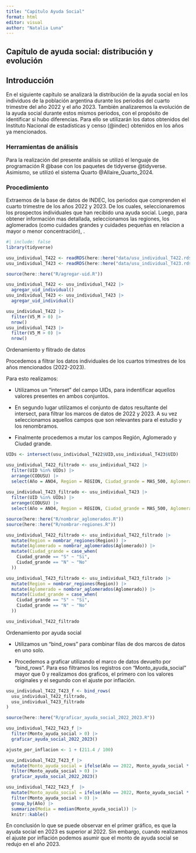 ```yaml
---
title: "Capítulo Ayuda Social"
format: html
editor: visual
author: "Natalia Luna"
---
```


## Capítulo de ayuda social: distribución y evolución

## Introducción

En el siguiente capítulo se analizará la distribución de la ayuda social en los individuos de la población argentina durante los periodos del cuarto trimestre del año 2022 y el año 2023. También analizaremos la evolución de la ayuda social durante estos mismos periodos, con el propósito de identificar si hubo diferencias. Para ello se utilizarán los datos obtenidos del Instituto Nacional de estadísticas y censo (@indec) obtenidos en los años ya mencionados.

### Herramientas de análisis

Para la realización del presente análisis se utilizó el lenguaje de programación R @base con los paquetes de tidyverse @tidyverse. Asimismo, se utilizó el sistema Quarto @Allaire_Quarto_2024.

### Procedimiento

Extraemos de la base de datos de INDEC, los periodos que comprenden el cuarto trimestre de los años 2022 y 2023. De los cuales, seleccionaremos los prospectos individuales que han recibido una ayuda social. Luego, para obtener información mas detallada, seleccionamos las regiones, los aglomerados (como cuidades grandes y cuidades pequeñas en relacion a mayor o menor concentración), .

```r
#| include: false
library(tidyverse)
```

```r

usu_individual_T422 <- readRDS(here::here("data/usu_individual_T422.rds"))
usu_individual_T423 <- readRDS(here::here("data/usu_individual_T423.rds"))
```

```r
source(here::here("R/agregar-uid.R"))

usu_individual_T422 <- usu_individual_T422 |>
  agregar_uid_individual()
usu_individual_T423 <- usu_individual_T423 |>
  agregar_uid_individual()

```

```r
usu_individual_T422 |> 
  filter(V5_M > 0) |> 
  nrow()
usu_individual_T423 |> 
  filter(V5_M > 0) |> 
  nrow()
```

Ordenamiento y flitrado de datos

Procedemos a filtrar los datos individuales de los cuartos trimestres de los años mencionados (2022-2023).

Para esto realizamos:

-   Utilizamos un "interset" del campo UIDs, para indentificar aquellos valores presentes en ambos conjuntos.

-   En segundo lugar utilizamos el conjunto de datos resultante del intersect, para filtrar los marcos de datos de 2022 y 2023. A su vez seleccionamos aquellos campos que son relevantes para el estudio y los renombramos.

-   Finalmente procedemos a mutar los campos Región, Aglomerado y Ciudad grande.

```r
UIDs <- intersect(usu_individual_T422$UID,usu_individual_T423$UID)

usu_individual_T422_filtrado <- usu_individual_T422 |>
  filter(UID %in% UIDs) |> 
  arrange(CODUSU) |> 
  select(Año = ANO4, Region = REGION, Ciudad_grande = MAS_500, Aglomerado = AGLOMERADO, Sexo = CH04, Monto_ayuda_social = V5_M)
  
usu_individual_T423_filtrado <- usu_individual_T423 |>
  filter(UID %in% UIDs) |> 
  arrange(CODUSU) |> 
  select(Año = ANO4, Region = REGION, Ciudad_grande = MAS_500, Aglomerado = AGLOMERADO, Sexo = CH04, Monto_ayuda_social = V5_M)
```

```r
source(here::here("R/nombrar_aglomerados.R"))
source(here::here("R/nombrar-regiones.R"))

usu_individual_T422_filtrado <- usu_individual_T422_filtrado |> 
  mutate(Region = nombrar_regiones(Region)) |>
  mutate(Aglomerado = nombrar_aglomerados(Aglomerado)) |>
  mutate(Ciudad_grande = case_when(
    Ciudad_grande == "S" ~ "Si",
    Ciudad_grande == "N" ~ "No"
  ))

usu_individual_T423_filtrado <- usu_individual_T423_filtrado |> 
  mutate(Region = nombrar_regiones(Region)) |>
  mutate(Aglomerado = nombrar_aglomerados(Aglomerado)) |>
  mutate(Ciudad_grande = case_when(
    Ciudad_grande == "S" ~ "Si",
    Ciudad_grande == "N" ~ "No"
  ))

usu_individual_T422_filtrado
```

Ordenamiento por ayuda social

-   Utilizamos un "bind_rows" para combinar filas de dos marcos de datos en uno solo.

-   Procedemos a graficar utilizando el marco de datos devuelto por "bind_rows". Para eso filtramos los registros con "Monto_ayuda_social" mayor que 0 y realizamos dos graficos, el primero con los valores originales y el segundo con el ajuste por inflación.

```r
usu_individual_T422_T423_f <- bind_rows(
  usu_individual_T422_filtrado,
  usu_individual_T423_filtrado 
)
```

```r
source(here::here("R/graficar_ayuda_social_2022_2023.R"))

usu_individual_T422_T423_f |> 
  filter(Monto_ayuda_social > 0) |> 
  graficar_ayuda_social_2022_2023()

```

```r
ajuste_por_inflacion <- 1 + (211.4 / 100)

usu_individual_T422_T423_f |> 
  mutate(Monto_ayuda_social = ifelse(Año == 2022, Monto_ayuda_social * ajuste_por_inflacion, Monto_ayuda_social)) |> 
  filter(Monto_ayuda_social > 0) |> 
  graficar_ayuda_social_2022_2023()
```

```r
usu_individual_T422_T423_f  |> 
  mutate(Monto_ayuda_social = ifelse(Año == 2022, Monto_ayuda_social * ajuste_por_inflacion, Monto_ayuda_social)) |> 
  filter(Monto_ayuda_social > 0) |> 
  group_by(Año) |> 
  summarize(Media = median(Monto_ayuda_social)) |> 
  knitr::kable()
```

En conclusión lo que se puede observar en el primer gráfico, es que la ayuda social en 2023 es superior al 2022. Sin embargo, cuando realizamos el ajuste por inflación podemos asumir que el monto de ayuda social se redujo en el año 2023.
